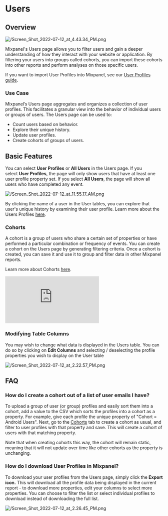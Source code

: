 # Users

## Overview

![/Screen_Shot_2022-07-12_at_4.43.34_PM.png](/Screen_Shot_2022-07-12_at_4.43.34_PM.png)

Mixpanel's Users page allows you to filter users and gain a deeper understanding of how they interact with your website or application. By filtering your users into groups called cohorts, you can import these cohorts into other reports and perform analyses on those specific users.

If you want to import User Profiles into Mixpanel, see our [User Profiles guide](/docs/how-it-works/user-profiles).

### Use Case

Mixpanel’s Users page aggregates and organizes a collection of user profiles. This facilitates a granular view into the behavior of individual users or groups of users. The Users page can be used to:

- Count users based on behavior.
- Explore their unique history.
- Update user profiles.
- Create cohorts of groups of users.

## Basic Features

You can select **User Profiles** or **All Users** in the Users page. If you select **User Profiles**, the page will only show users that have at least one user profile property set. If you select **All Users**, the page will show all users who have completed any event.

![/Screen_Shot_2022-07-12_at_11.55.17_AM.png](/Screen_Shot_2022-07-12_at_11.55.17_AM.png)

By clicking the name of a user in the User tables, you can explore that user's unique history by examining their user profile. Learn more about the Users Profiles [here](/docs/how-it-works/user-profiles).

### Cohorts

A cohort is a group of users who share a certain set of properties or have performed a particular combination or frequency of events. You can create a cohort on the Users page by generating filtering criteria. Once a cohort is created, you can save it and use it to group and filter data in other Mixpanel reports.

Learn more about Cohorts [here](/docs/cohorts/overview).

<p style={{ position: 'relative', paddingBottom: '56.25%', height: 0, overflow: 'hidden' }}>
  <iframe src="https://www.loom.com/embed/c1f5c6b268f94d06877b6e05083934bb" frameborder="0" style={{ position: 'absolute', top: 0, left: 0, width: '100%', height: '100%' }} allowfullscreen></iframe>
</p>

### Modifying Table Columns

You may wish to change what data is displayed in the Users table. You can do so by clicking on **Edit Columns** and selecting / deselecting the profile properties you wish to display on the User table

![/Screen_Shot_2022-07-12_at_2.22.57_PM.png](/Screen_Shot_2022-07-12_at_2.22.57_PM.png)


## FAQ

### How do I create a cohort out of a list of user emails I have?

To upload a group of user (or group) profiles and easily sort them into a cohort, add a value to the CSV which sorts the profiles into a cohort as a property. For example, give each profile the unique property of "Cohort = Android Users". Next, go to the [Cohorts](/docs/cohorts/overview#creating-cohorts) tab to create a cohort as usual, and filter to user profiles with that property and save. This will create a cohort of users with that matching property.

Note that when creating cohorts this way, the cohort will remain static, meaning that it will not update over time like other cohorts as the property is unchanging.

### How do I download User Profiles in Mixpanel?

To download your user profiles from the Users page, simply click the **Export icon.** This will download all the profile data being displayed in the current report - to download more properties, edit your columns to select more properties. You can choose to filter the list or select individual profiles to download instead of downloading the full list.

![/Screen_Shot_2022-07-12_at_2.26.45_PM.png](/Screen_Shot_2022-07-12_at_2.26.45_PM.png)
